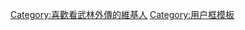 {{Userbox
| id      =腐竹
| id-c    =white
| id-s    =12
| info    =這個用戶喜歡看'''[[武林外传]]'''。
| info-c  =green
| info-s  =9
| border-c=blue
}}
<includeonly>[[Category:喜歡看武林外傳的維基人]]</includeonly>
<noinclude>[[Category:用户框模板]]</noinclude>
